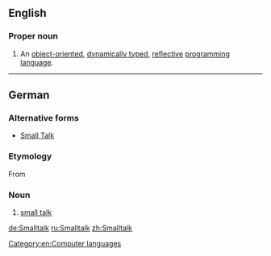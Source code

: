 ==English==
{{wikipedia}}

===Proper noun===
{{en-proper noun}}

# {{computing}} An [[object-oriented]], [[dynamically typed]], [[reflective]] [[programming language]].

----

==German==

===Alternative forms===
* [[Small Talk]]

===Etymology===
From {{etyl|en|de}} {{term|small talk|lang=en}}

===Noun===
{{de-noun|g=m|g2=n||Smalltalks}}

# [[small talk]]

[[Category:en:Computer languages]]

[[de:Smalltalk]]
[[ru:Smalltalk]]
[[zh:Smalltalk]]